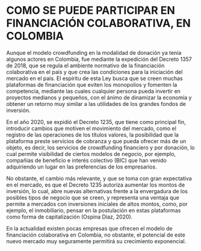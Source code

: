 # COMO SE PUEDE PARTICIPAR EN FINANCIACIÓN COLABORATIVA, EN COLOMBIA 

Aunque el modelo crowdfunding en la modalidad de donación ya tenía algunos actores en Colombia, fue mediante la expedición del Decreto 1357 de 2018, que se regula el ambiente normativo de la financiación colaborativa en el país y que crea las condiciones para la iniciación del mercado en el país. El espíritu de esta Ley busca que se creen muchas plataformas de financiación que eviten los monopolios y fomenten la competencia, mediante las cuales cualquier persona pueda invertir en proyectos medianos y pequeños, con el ánimo de dinamizar la economía y obtener un retorno muy similar a las utilidades de los grandes fondos de inversión.

En el año 2020, se expidió el Decreto 1235, que tiene como principal fin, introducir cambios que motiven el movimiento del mercado, como el registro de las operaciones de los títulos valores, la posibilidad que la plataforma preste servicios de cobranza y que pueda ofrecer más de un objeto, es decir, los servicios de crowdfunding financiero y por donación, lo cual permite visibilidad de ciertos modelos de negocio, por ejemplo, compañías de beneficio e interés colectivo (BIC) que han venido adquiriendo un lugar en las preferencias de los empresarios.   

No obstante, el cambio más relevante, y que se toma con gran expectativa en el mercado, es que el Decreto 1235 autoriza aumentar los montos de inversión, lo cual, abre nuevas alternativas frente a la envergadura de los posibles tipos de negocio que se creen, y representa una ventaja que permite a mercados con inversiones iniciales de altos montos, como, por ejemplo, el inmobiliario, pensar en la postulación en estas plataformas como forma de capitalización (Ospina Díaz, 2020).

En la actualidad existen pocas empresas que ofrecen el modelo de financiación colaborativa en Colombia, no obstante, el potencial de este nuevo mercado muy seguramente permitirá su crecimiento exponencial.  


